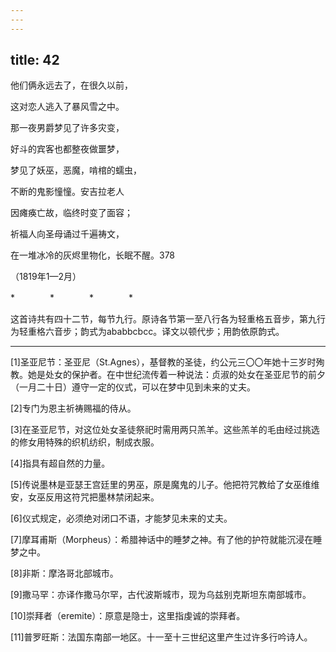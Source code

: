 ```yaml
---
---
---
```

title: 42
---




他们俩永远去了，在很久以前，

这对恋人逃入了暴风雪之中。

那一夜男爵梦见了许多灾变，

好斗的宾客也都整夜做噩梦，

梦见了妖巫，恶魔，啃棺的蠕虫，

不断的鬼影憧憧。安吉拉老人

因瘫痪亡故，临终时变了面容；

祈福人向圣母诵过千遍祷文，

在一堆冰冷的灰烬里物化，长眠不醒。378

（1819年1—2月）

*　　　　*　　　　*　　　　*

这首诗共有四十二节，每节九行。原诗各节第一至八行各为轻重格五音步，第九行为轻重格六音步；韵式为ababbcbcc。译文以顿代步；用韵依原韵式。



* * *



[1]圣亚尼节：圣亚尼（St.Agnes），基督教的圣徒，约公元三〇〇年她十三岁时殉教。她是处女的保护者。在中世纪流传着一种说法：贞淑的处女在圣亚尼节的前夕（一月二十日）遵守一定的仪式，可以在梦中见到未来的丈夫。

[2]专门为恩主祈祷赐福的侍从。

[3]在圣亚尼节，对这位处女圣徒祭祀时需用两只羔羊。这些羔羊的毛由经过挑选的修女用特殊的织机纺织，制成衣服。

[4]指具有超自然的力量。

[5]传说墨林是亚瑟王宫廷里的男巫，原是魔鬼的儿子。他把符咒教给了女巫维维安，女巫反用这符咒把墨林禁闭起来。

[6]仪式规定，必须绝对闭口不语，才能梦见未来的丈夫。

[7]摩耳甫斯（Morpheus）：希腊神话中的睡梦之神。有了他的护符就能沉浸在睡梦之中。

[8]非斯：摩洛哥北部城市。

[9]撒马罕：亦译作撒马尔罕，古代波斯城市，现为乌兹别克斯坦东南部城市。

[10]崇拜者（eremite）：原意是隐士，这里指虔诚的崇拜者。

[11]普罗旺斯：法国东南部一地区。十一至十三世纪这里产生过许多行吟诗人。